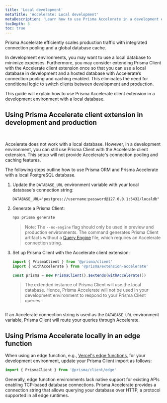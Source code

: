 ```yaml
---
title: 'Local development'
metaTitle: 'Accelerate: Local development'
metaDescription: 'Learn how to use Prisma Accelerate in a development environment.'
tocDepth: 3
toc: true
---
```


<TopBlock>

Prisma Accelerate efficiently scales production traffic with integrated connection pooling and a global database cache.

In development environments, you may want to use a local database to minimize expenses. Furthermore, you may consider extending Prisma Client with the Accelerate client extension once so that you can use a local database in development and a hosted database with Accelerate’s connection pooling and caching enabled. This eliminates the need for conditional logic to switch clients between development and production.

This guide will explain how to use Prisma Accelerate client extension in a development environment with a local database.

</TopBlock>

## Using Prisma Accelerate client extension in development and production

<br />
<img src="images/accelerate-in-dev.png" alt="" />

Accelerate does not work with a local database. However, in a development environment, you can still use Prisma Client with the Accelerate client extension. This setup will not provide Accelerate's connection pooling and caching features.

The following steps outline how to use Prisma ORM and Prisma Accelerate with a local PostgreSQL database.

1. Update the `DATABASE_URL` environment variable with your local database's connection string:

   ```.env
   DATABASE_URL="postgres://username:password@127.0.0.1:5432/localdb"
   ```

2. Generate a Prisma Client:

   ```bash
   npx prisma generate
   ```

   > Note: The `--no-engine` flag should only be used in preview and production environments. The command generates Prisma Client artifacts without a [Query Engine](/orm/more/under-the-hood/engines) file, which requires an Accelerate connection string.

3. Set up Prisma Client with the Accelerate client extension:

   ```typescript
   import { PrismaClient } from '@prisma/client'
   import { withAccelerate } from '@prisma/extension-accelerate'

   const prisma = new PrismaClient().$extends(withAccelerate())
   ```

   > The extended instance of Prisma Client will use the local database. Hence, Prisma Accelerate will not be used in your development environment to respond to your Prisma Client queries.

<img src="images/accelerate-in-prod.png" alt="" />

If an Accelerate connection string is used as the `DATABASE_URL` environment variable, Prisma Client will route your queries through Accelerate.

## Using Prisma Accelerate locally in an edge function

When using an edge function, e.g., [Vercel's edge functions](https://vercel.com/docs/functions/edge-functions), for your development environment, update your Prisma Client import as follows:

```typescript
import { PrismaClient } from '@prisma/client/edge'
```

Generally, edge function environments lack native support for existing APIs enabling TCP-based database connections. Prisma Accelerate provides a connection string that allows querying your database over HTTP, a protocol supported in all edge runtimes.
